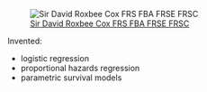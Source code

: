 
:::{#fig-cox-portrait}
![[Sir David Roxbee Cox FRS FBA FRSE FRSC](https://en.wikipedia.org/wiki/David_Cox_(statistician))](images/800px-Nci-vol-8182-300_david_cox.jpg)
:::

::: notes
Invented:

- logistic regression
- proportional hazards regression
- parametric survival models
:::
